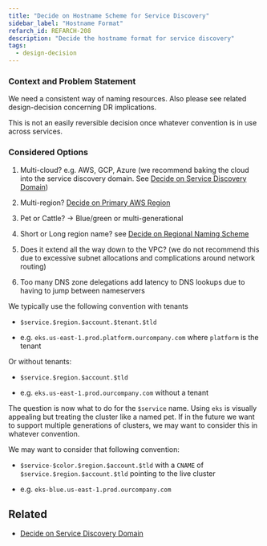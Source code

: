 ```yaml
---
title: "Decide on Hostname Scheme for Service Discovery"
sidebar_label: "Hostname Format"
refarch_id: REFARCH-208
description: "Decide the hostname format for service discovery"
tags:
  - design-decision
---
```



### Context and Problem Statement

We need a consistent way of naming resources. Also please see related design-decision concerning DR implications.

This is not an easily reversible decision once whatever convention is in use across services.

### Considered Options

1. Multi-cloud? e.g. AWS, GCP, Azure (we recommend baking the cloud into the service discovery domain. See
   [Decide on Service Discovery Domain](/layers/network/design-decisions/decide-on-service-discovery-domain))

2. Multi-region? [Decide on Primary AWS Region](/layers/network/design-decisions/decide-on-primary-aws-region)

3. Pet or Cattle? → Blue/green or multi-generational

4. Short or Long region name? see
   [Decide on Regional Naming Scheme](/layers/project/design-decisions/decide-on-regional-naming-scheme)

5. Does it extend all the way down to the VPC? (we do not recommend this due to excessive subnet allocations and
   complications around network routing)

6. Too many DNS zone delegations add latency to DNS lookups due to having to jump between nameservers

We typically use the following convention with tenants

- `$service.$region.$account.$tenant.$tld`

- e.g. `eks.us-east-1.prod.platform.ourcompany.com` where `platform` is the tenant

Or without tenants:

- `$service.$region.$account.$tld`

- e.g. `eks.us-east-1.prod.ourcompany.com` without a tenant

The question is now what to do for the `$service` name. Using `eks` is visually appealing but treating the cluster like
a named pet. If in the future we want to support multiple generations of clusters, we may want to consider this in
whatever convention.

We may want to consider that following convention:

- `$service-$color.$region.$account.$tld` with a `CNAME` of `$service.$region.$account.$tld` pointing to the live
  cluster

- e.g. `eks-blue.us-east-1.prod.ourcompany.com`

## Related

- [Decide on Service Discovery Domain](/layers/network/design-decisions/decide-on-service-discovery-domain)
